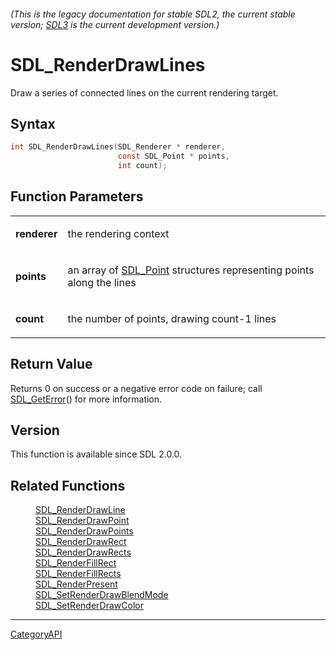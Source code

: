 ====== (This is the legacy documentation for stable SDL2, the current stable version; [https://wiki.libsdl.org/SDL3/ SDL3] is the current development version.) ======
= SDL_RenderDrawLines =

Draw a series of connected lines on the current rendering target.

== Syntax ==

<syntaxhighlight lang='c'>
int SDL_RenderDrawLines(SDL_Renderer * renderer,
                        const SDL_Point * points,
                        int count);
</syntaxhighlight>

== Function Parameters ==

{|
|'''renderer'''
|the rendering context
|-
|'''points'''
|an array of [[SDL_Point]] structures representing points along the lines
|-
|'''count'''
|the number of points, drawing count-1 lines
|}

== Return Value ==

Returns 0 on success or a negative error code on failure; call
[[SDL_GetError]]() for more information.

== Version ==

This function is available since SDL 2.0.0.

== Related Functions ==

:[[SDL_RenderDrawLine]]
:[[SDL_RenderDrawPoint]]
:[[SDL_RenderDrawPoints]]
:[[SDL_RenderDrawRect]]
:[[SDL_RenderDrawRects]]
:[[SDL_RenderFillRect]]
:[[SDL_RenderFillRects]]
:[[SDL_RenderPresent]]
:[[SDL_SetRenderDrawBlendMode]]
:[[SDL_SetRenderDrawColor]]

----
[[CategoryAPI]]


